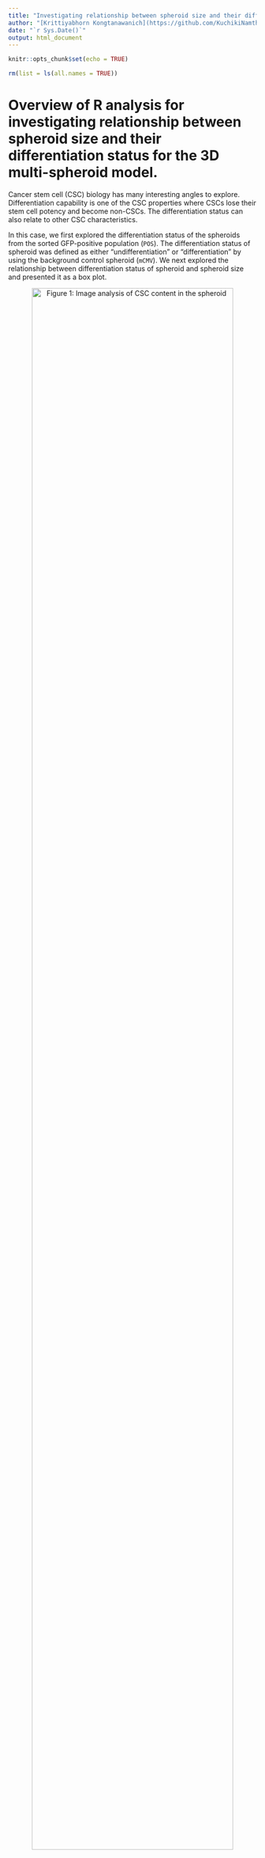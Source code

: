 ```yaml
---
title: "Investigating relationship between spheroid size and their differentiation status for the 3D multi-spheroid model using 3D-SiSP analytical method."
author: "[Krittiyabhorn Kongtanawanich](https://github.com/KuchikiNamthip)"
date: "`r Sys.Date()`"
output: html_document
---
```


```r
knitr::opts_chunk$set(echo = TRUE)
```
```r
rm(list = ls(all.names = TRUE)) 
```
# Overview of R analysis for investigating relationship between spheroid size and their differentiation status for the 3D multi-spheroid model.

Cancer stem cell (CSC) biology has many interesting angles to explore. Differentiation capability is one of the CSC properties where CSCs lose their stem cell potency and become non-CSCs. The differentiation status can also relate to other CSC characteristics.

In this case, we first explored the differentiation status of the spheroids from the sorted GFP-positive population (`POS`). The differentiation status of spheroid was defined as either "undifferentiation" or "differentiation" by using the background control spheroid (`mCMV`). We next explored the relationship between differentiation status of spheroid and spheroid size and presented it as a box plot.

<div style="text-align:center;">

![Figure 1: Image analysis of CSC content in the spheroid](E:/GitHub/3D-MS_CSCimaging/3_Differentiation_Spheroid/figure/Coding2_CSC-Hoechst.png){width="90%"}
\
Figure 1: Image analysis of CSC content in the spheroid. Hoechst 33342: nuclear staining marker; CSC biosensor: cancer stem cell marker. (Created by BioRender.com / Mahidol University)

</div>


## 1. Analysis overview

#### Here, the analysis composed of 4 main sections below. \

1.  Section 1: Define information of the dataset.
2.  Section 2: Load input data.
3.  Section 3: Differentiation status analysis and visualization for the 3D multi-spheroids.
    -   Part 3.1: Analysis \
    -   Part 3.2: Summary analysis \
    -   Part 3.3: Statistic test \
    -   Part 3.4: Data visualization \
4.  Section 4: Relationship between spheroid size and their differentiation status analysis and visualization for the 3D multi-spheroids.
    -   Part 4.1: Analysis \
    -   Part 4.2: Summary analysis \
    -   Part 4.3: Statistic test \
    -   Part 4.4: Data visualization \
    
## 2. Inputs

  The plate map was arranged as shown in the picture below. Biosensor groups (`POS` and `NEG`) and initial cell seeding density were arranged accordingly. According to the image analysis, the area and GFP intensity of all objects were measured and stored in a `.csv` file, well by well.
  
  As an example, two of `.csv` files were provided [a set of example inputs](https://github.com/KuchikiNamthip/3D-SiSP/tree/main/3_Differentiation_Spheroid/input), where each `.csv` file contains information about the objects in the respective labeling. \
  
1.  `POS.csv` = data of all objects from a biosensor positive well. \
2.  `mCMV.csv` = data of all objects from a fluorescence background control well. \

  In each file contains 3 columns, which are described as below. \

1.  `BiosensorGroup` = CSC biosensor groups (`POS` or `mCMV`) \
2.  `Object_GFPint` = GFP intensity of each object \
3.  `Object_Area_um2` = Area of each object (μm²) \

## Analysis for investigating relationship between spheroid size and their differentiation status for the 3D multi-spheroid model.

### Import R library

```r
library(dplyr)
library(ggplot2)
library(ggpubr)
library(rstatix)
```

## Section 1: Define information of the dataset.

To define information of the dataset.\

1.1 Define working directory: `Output_Directory` \
1.2 Define input directory: `Input_Directory` \
1.3 Define the cell line name: `CellLine_Name` \

```r
# Dataset example
  ## Output directory
    Output_Directory  <- 'path/to/directory'
    setwd(Output_Directory)
  
  ## Input directory
    Input_Directory   <- 'path/to/directory'
  
  CellLine_Name <- "CellLineX"
```

```r
CellLine_Name <- "CellLineX"

Input_Directory <- 'E:/GitHub/3D-MS_CSCimaging/3_Differentiation_Spheroid/input'

Output_Directory <- 'E:/GitHub/3D-MS_CSCimaging/3_Differentiation_Spheroid/output'

setwd(Output_Directory)
```
## Section 2: Load input data.
### Part 2.1: Import `mCMV` file (`mCMV.csv`)
The spheroid GFP intensities from the `mCMV` file will be used for the GFP cut-off calculation. This GFP cut-off will be further used for determining the spheroid differentiation status. 

```r
    df.mCMV <- file.path(Input_Directory, "mCMV.csv")
    df.mCMV <- read.csv(df.mCMV)
    
    # Observe the `df.mCMV` data.
    head(df.mCMV) 
```
### Part 2.2: Import `POS` file (`POS.csv`)
The spheroid cultured by initial biosensor-positive cells; some of these spheroids were expected to spontaneously differentiate. Therefore, the `POS` file was imported for further analysis.  

```r
    df.POS <- file.path(Input_Directory, "POS.csv")
    df.POS <- read.csv(df.POS)
    
    # Observe the `df.POS` data.
    head(df.POS) 
```
## Section 3: Differentiation status analysis and visualization for the 3D multi-spheroids.

### Part 3.1: Analysis

#### Step 1: Define a GFP cut-off from `mCMV` data
For the GFP cut-off, GFP intensity from the highest 5% (`mCMV_CutOff`) of mCMV-created spheroids was used as the GFP intensity cut-off (`GFPint_CutOff`). The GFP cut-off can be customized by changing `mCMV_CutOff`.

```r
  # Define the mCMV cut-off (`mCMV_CutOff`)
    mCMV_CutOff <- 5

    print(paste("The highest", mCMV_CutOff,"% of mCMV-created spheroids was used as the GFP cut-off."))
```

#### Step 2: Find the GFP intensity cut-off (`GFPint_CutOff`) from the defined mCMV cut-off

```r
    # Find the total spheroid number in mCMV well
    Total_mCMVSpheroid  <- nrow(df.mCMV) 

    # Find the spheroid number that will be cut according to `mCMV_CutOff`
    GFPint_CutPoint <- (Total_mCMVSpheroid*mCMV_CutOff)/100
    GFPint_CutPoint <- as.integer(GFPint_CutPoint) # round the number
    
      # if `GFPint_CutPoint` = 0, then change into 1
      GFPint_CutPoint <- ifelse(GFPint_CutPoint == 0,1, GFPint_CutPoint) 
      
    CutPoint <- Total_mCMVSpheroid - GFPint_CutPoint 
    
    # Sort spheroid in `df.mCMV` from low to high according to `Object_GFPint`
    Sorted_mCMV   <- sort(df.mCMV$Object_GFPint) 
    Ranked_mCMV   <- rank(Sorted_mCMV)
    GFPint_CutOff <- Sorted_mCMV[Ranked_mCMV[CutPoint]]
    
    # The GFP intensity cut-off  from the defined mCMV cut-off
    GFPint_CutOff
    
    print(paste("The spheroids with GFP intensity above", GFPint_CutOff, 
                "will be called 'Undifferentiated spheroid'"))
```
#### Step 3: Identify differentiation status of the spheroids
If the spheroid GFP intensity is greater than `GFPint_CutOff`, the differentiation status will be defined as "Undifferentiated". Conversely, if the spheroid GFP intensity is lower than `GFPint_CutOff`, the status will be defined as "Differentiated".

```r
  df.POS$Status <- ifelse(df.POS$Object_GFPint >= GFPint_CutOff, "Undifferentiated", "Differentiated")
  
  # Calculate log10 of spheroid GFP intensity
  df.POS <- mutate(df.POS, log10_GFPint = log10(Object_GFPint))
  
  # Observe the `df.POS` data
  head(df.POS)
```
#### Step 4: Calculate percentage of undifferentiated spheroids in the whole spheroids.

```r
  # Count undifferentiated spheroids from `df.POS`  
  UndiffSpheroid <- sum(df.POS$Status == "Undifferentiated") 

  # Count total spheroids from `df.POS`
  TotalSpheroid <- nrow(df.POS) 
  
  # Calculate percentage of undifferentiated spheroids in the whole spheroids.
  Percent_UndiffSpheroid <- (UndiffSpheroid/TotalSpheroid) * 100 #percentage of SORE6pos
  
  print(paste0("Spheroids with GFP intensity higher than ", GFPint_CutOff, 
              " (background control (mCMV) cut-off = ", mCMV_CutOff, "%) will be counted as undifferentiated spheroid, ",
              "therefore undifferentiated spheroid from the POS well = ", Percent_UndiffSpheroid, "%, "
              ))
```
### Part 3.2: Summary analysis 

```r
  Summary_SpheroidGFP <- df.POS %>%
    group_by(Status) %>%
    summarise_at(vars(log10_GFPint), 
                 list(Median_SpheroidGFP = median, 
                      SD_SpheroidGFP  = sd))
  
  # Write the `Summary_SpheroidGFP` into a `.csv` file.
   write.csv(Summary_SpheroidGFP, 
            paste0("Summary_SpheroidGFP.csv"), row.names = FALSE)
  
   print(paste0("The .csv file was written as 'Summary_SpheroidGFP.csv'."))
  
```
Observe the `Summary_SpheroidGFP` data  

```r
  Summary_SpheroidGFP
```
  
### Part 3.3: Statistic test 

#### Step 1: Normality test

To determine whether the data follows a normal distribution, the normality test should be performed.

```r
  shapiro.test(df.POS$log10_GFPint)
```
For the example dataset, the result showed that the data do not follow a normal distribution.

#### Step 2: Statistical test

According to the non-normal distribution of the data, the Wilcoxon rank-sum test was used for statistical testing by comparing the GFP intensity of the spheroids between undifferentiated and differentiated group. \

If your data follows a normal distribution, a parametric test like the "T-test" should be used instead. \
Here, we also provide the choice of statistical tests as shown below.

```r
  # T-test
    Stat_SpheroidStatus_Ttest <- compare_means(log10_GFPint ~ Status, 
                                          data     = df.POS, 
                                          method   = "t.test"
                                        )

  # Wilcoxon rank-sum test
    Stat_SpheroidStatus_Wilcox <- compare_means(log10_GFPint ~ Status, 
                                          data     = df.POS, 
                                          method   = "wilcox.test"
                                        )
 
  # Write the `Stat_ObjectArea` into a `.csv` file. 
    write.csv(Stat_SpheroidStatus_Wilcox, 
                paste0(CellLine_Name, "_Stat_SpheroidStatus.csv"), row.names = FALSE)
    
    print(paste0("Statistical test of the differentiation status of the spheroids was written as 'Stat_SpheroidStatus.csv'"))
    
```

Observe the `Stat_SpheroidStatus_Wilcox` data.

```r
 Stat_SpheroidStatus_Wilcox 
```

### Part 3.4: Data visualization 
```r
  # Convert the variable `Status` from character to factor 
  df.POS$Status <- factor(df.POS$Status, level = c("Undifferentiated", "Differentiated"))
  
  # Box plot
  SpheroidStatus_Plot <- ggboxplot(df.POS, x = "Status", y = "log10_GFPint",
                                          color = "Status", fill = "Status", add = "jitter")+
                            scale_color_manual(values = c("#0B5345", "#9A7D0A")) +  
                            scale_fill_manual(values = c("#2A788EFF", "#EFC000FF")) +
                            labs(x = "Differentiation status", 
                                 y = "log10 GFP intensity of spheroid",
                                 title = "Spheroid GFP intensity") +
                            theme(plot.title = element_text(hjust = 0.5)) +
                            guides(fill = guide_legend(title = NULL)) +
                            stat_compare_means(label = "p.format", method = "wilcox.test",
                                               label.x.npc = 0.4, label.y.npc =0.9)+
                            theme(legend.position = "none") 
  
  # Save the plot as a `.png` file.
  ggsave('SpheroidGFP_Plot.png', width = 3, height = 5, dpi = 300, units = "in")

  print(paste0("The .png file was saved as 'SpheroidGFP_Plot.png'"))

```
<div style="text-align:center;">
```r
SpheroidStatus_Plot
```
\
Figure 2: Spheroid GFP intensity analysis of undifferentiated and differentiated spheroids.

</div>

## Section 4: Relationship between spheroid size and their differentiation status analysis and visualization for the 3D multi-spheroids.

### Part 4.1: Analysis 
```r
  df.POS <- mutate(df.POS, log10_SpheroidArea = log10(Object_Area_um2))
```

### Part 4.2: Summary analysis 
```r
  Summary_SpheroidArea <- df.POS %>%
    group_by(Status) %>%
    summarise_at(vars(log10_SpheroidArea), 
                 list(Median_SpheroidArea = median, 
                      SD_SpheroidArea   = sd))
  
  # Write the `Summary_SpheroidArea` into a `.csv` file.
   write.csv(Summary_SpheroidArea, 
            paste0("Summary_SpheroidArea.csv"), row.names = FALSE)
  
   print(paste0("The .csv file was written as 'Summary_SpheroidArea.csv'."))
  
```
Observe the `Summary_SpheroidArea` data  

```r
  Summary_SpheroidArea
```

### Part 4.3: Statistic test 

#### Step 1: Normality test

To determine whether the data follows a normal distribution, the normality test should be performed.

```r
  shapiro.test(df.POS$log10_SpheroidArea)
```
For the example dataset, the result showed that the data do not follow a normal distribution.

#### Step 2: Statistical test

According to the non-normal distribution of the data, the Wilcoxon rank-sum test was used for statistical testing by comparing the spheroid area between undifferentiated and differentiated spheroids. \

If your data follows a normal distribution, a parametric test like the "T-test" should be used instead. \
Here, we also provide the choice of statistical tests as shown below.

```r
  # T-test
    Stat_SpheroidArea_Ttest <- compare_means(log10_SpheroidArea ~ Status, 
                                          data     = df.POS, 
                                          method   = "t.test"
                                        )

  # Wilcoxon rank-sum test
    Stat_SpheroidArea_Wilcox <- compare_means(log10_SpheroidArea ~ Status, 
                                          data     = df.POS, 
                                          method   = "wilcox.test"
                                        )
 
  # Write the `Stat_ObjectArea` into a `.csv` file. 
    write.csv(Stat_SpheroidArea_Wilcox, 
                paste0(CellLine_Name, "_Stat_SpheroidArea.csv"), row.names = FALSE)
    
    print(paste0("Statistical test of spheroid area was written as 'Stat_SpheroidArea.csv'"))
    
```

Observe the `Stat_SpheroidArea_Wilcox` data.

```r
 Stat_SpheroidArea_Wilcox 
```

### Part 4.4: Data visualization 

```r
  SpheroidArea_Plot <- ggboxplot(df.POS, x = "Status", y = "log10_SpheroidArea",
                                        color = "Status", fill = "Status", add = "jitter")+
                          scale_color_manual(values = c("#460B6AFF", "#F8870EFF")) +  
                          scale_fill_manual(values = c("#711A6EFF", "#FBB91FFF")) +
                          labs(x = "Differentiation status", 
                               y = "log10 spheroid area",
                               title = "Analysis of spheroid area") +
                          theme(plot.title = element_text(hjust = 0.5)) +
                          guides(fill = guide_legend(title = NULL)) +
                          stat_compare_means(label = "p.format", method = "wilcox.test",
                                             label.x.npc = 0.4, label.y.npc = 0.95)+
                          theme(legend.position = "none") 
  
  # Save the plot as a `.png` file.
  ggsave('SpheroidArea_Plot.png', width = 3, height = 5, dpi = 300, units = "in")

  print(paste0("The .png file was saved as 'SpheroidArea_Plot.png'"))
```
<div style="text-align:center;">
```r
SpheroidArea_Plot
```
\
Figure 3: Spheroid area analysis of undifferentiated and differentiated spheroids.

</div>
